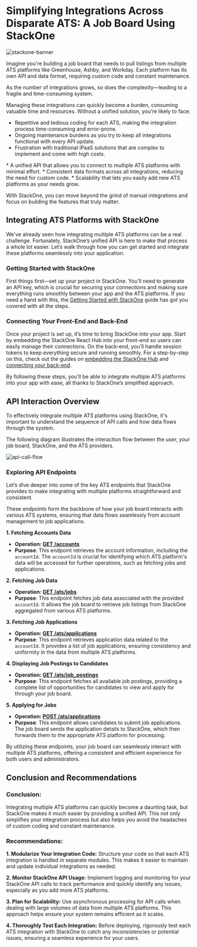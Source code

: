 # Simplifying Integrations Across Disparate ATS: A Job Board Using StackOne

![stackone-banner](https://github.com/user-attachments/assets/e71fc1d5-e8aa-45ee-9b9c-90f0aa766434)

Imagine you're building a job board that needs to pull listings from multiple ATS platforms like Greenhouse, Ashby, and Workday. Each platform has its own API and data format, requiring custom code and constant maintenance. 

As the number of integrations grows, so does the complexity—leading to a fragile and time-consuming system.

Managing these integrations can quickly become a burden, consuming valuable time and resources. Without a unified solution, you’re likely to face:

* Repetitive and tedious coding for each ATS, making the integration process time-consuming and error-prone.
* Ongoing maintenance burdens as you try to keep all integrations functional with every API update.
* Frustration with traditional iPaaS solutions that are complex to implement and come with high costs.

<Card title="StackOne simplifies all of this by offering:" icon="square-terminal" iconType="duotone" href="https://github.com/StackOneHQ/ats-example-typescript">
* A unified API that allows you to connect to multiple ATS platforms with minimal effort.
* Consistent data formats across all integrations, reducing the need for custom code.
* Scalability that lets you easily add new ATS platforms as your needs grow.
</Card>

With StackOne, you can move beyond the grind of manual integrations and focus on building the features that truly matter.

## Integrating ATS Platforms with StackOne

We've already seen how integrating multiple ATS platforms can be a real challenge. Fortunately, StackOne’s unified API is here to make that process a whole lot easier. Let’s walk through how you can get started and integrate these platforms seamlessly into your application.

### Getting Started with StackOne

First things first—set up your project in StackOne. You’ll need to generate an API key, which is crucial for securing your connections and making sure everything runs smoothly between your app and the ATS platforms. If you need a hand with this, the [Getting Started with StackOne](https://docs.stackone.com/docs/getting-started) guide has got you covered with all the steps.

### Connecting Your Front-End and Back-End

Once your project is set up, it’s time to bring StackOne into your app. Start by embedding the StackOne React Hub into your front-end so users can easily manage their connections. On the back-end, you’ll handle session tokens to keep everything secure and running smoothly. For a step-by-step on this, check out the guides on [embedding the StackOne Hub](https://docs.stackone.com/docs/embedding-the-stackone-hub) and [connecting your back-end](https://docs.stackone.com/docs/connect-your-backend-with-stackone-api).

By following these steps, you’ll be able to integrate multiple ATS platforms into your app with ease, all thanks to StackOne’s simplified approach.


## API Interaction Overview

To effectively integrate multiple ATS platforms using StackOne, it's important to understand the sequence of API calls and how data flows through the system. 

The following diagram illustrates the interaction flow between the user, your job board, StackOne, and the ATS providers.

![api-call-flow](https://github.com/user-attachments/assets/6a06145f-77a9-424c-b8b2-67ba05eec423)

 ### Exploring API Endpoints

Let’s dive deeper into some of the key ATS endpoints that StackOne provides to make integrating with multiple platforms straightforward and consistent.

These endpoints form the backbone of how your job board interacts with various ATS systems, ensuring that data flows seamlessly from account management to job applications.

**1. Fetching Accounts Data**

* **Operation: [ GET /accounts ](https://docs.stackone.com/reference/stackone_list_linked_accounts)**  
* **Purpose**: This endpoint retrieves the account information, including the `accountId`. The `accountId` is crucial for identifying which ATS platform's data will be accessed for further operations, such as fetching jobs and applications.  

**2. Fetching Job Data**

* **Operation: [ GET /ats/jobs ](https://docs.stackone.com/reference/ats_list_jobs)**  
* **Purpose**: This endpoint fetches job data associated with the provided `accountId`. It allows the job board to retrieve job listings from StackOne aggregated from various ATS platforms.  

**3. Fetching Job Applications**

* **Operation: [ GET /ats/applications ](https://docs.stackone.com/reference/ats_list_applications)**  
* **Purpose**: This endpoint retrieves application data related to the `accountId`. It provides a list of job applications, ensuring consistency and uniformity in the data from multiple ATS platforms.  

**4.  Displaying Job Postings to Candidates**

* **Operation: [ GET /ats/job_postings ](https://docs.stackone.com/reference/ats_list_job_postings)**  
* **Purpose**: This endpoint fetches all available job postings, providing a complete list of opportunities for candidates to view and apply for through your job board.

**5. Applying for Jobs**

* **Operation: [ POST /ats/applications ](https://docs.stackone.com/reference/ats_create_application)**  
* **Purpose**: This endpoint allows candidates to submit job applications. The job board sends the application details to StackOne, which then forwards them to the appropriate ATS platform for processing.

By utilizing these endpoints, your job board can seamlessly interact with multiple ATS platforms, offering a consistent and efficient experience for both users and administrators.

## Conclusion and Recommendations

### Conclusion:

Integrating multiple ATS platforms can quickly become a daunting task, but StackOne makes it much easier by providing a unified API. This not only simplifies your integration process but also helps you avoid the headaches of custom coding and constant maintenance.

### Recommendations:

**1. Modularize Your Integration Code:** Structure your code so that each ATS integration is handled in separate modules. This makes it easier to maintain and update individual integrations as needed.

**2. Monitor StackOne API Usage:** Implement logging and monitoring for your StackOne API calls to track performance and quickly identify any issues, especially as you add more ATS platforms.

**3. Plan for Scalability:** Use asynchronous processing for API calls when dealing with large volumes of data from multiple ATS platforms. This approach helps ensure your system remains efficient as it scales.

**4. Thoroughly Test Each Integration:** Before deploying, rigorously test each ATS integration with StackOne to catch any inconsistencies or potential issues, ensuring a seamless experience for your users.
